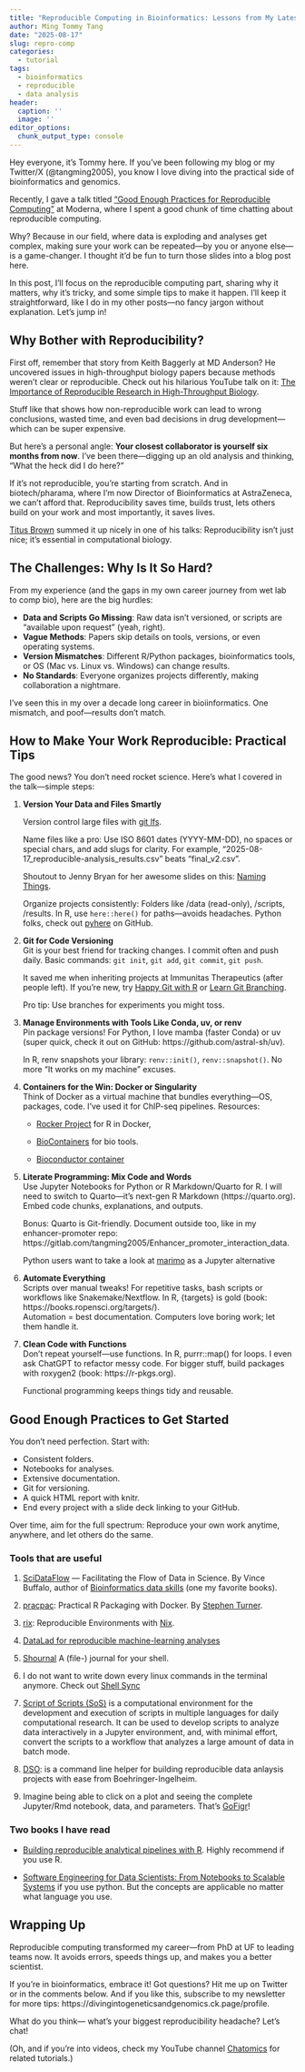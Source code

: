 ```yaml
---
title: "Reproducible Computing in Bioinformatics: Lessons from My Latest Talk"
author: Ming Tommy Tang
date: "2025-08-17"
slug: repro-comp
categories:
  - tutorial
tags:
  - bioinformatics
  - reproducible
  - data analysis
header:
  caption: ''
  image: ''
editor_options: 
  chunk_output_type: console
---
```



Hey everyone, it's Tommy here. If you've been following my blog or my Twitter/X (@tangming2005), you know I love diving into the practical side of bioinformatics and genomics. 

Recently, I gave a talk titled ["Good Enough Practices for Reproducible Computing"](https://divingintogeneticsandgenomics.com/talk/2025-moderna-reproducible/) at Moderna, where I spent a good chunk of time chatting about reproducible computing. 

Why? Because in our field, where data is exploding and analyses get complex, making sure your work can be repeated—by you or anyone else—is a game-changer. I thought it'd be fun to turn those slides into a blog post here.

In this post, I'll focus on the reproducible computing part, sharing why it matters, why it's tricky, and some simple tips to make it happen. I'll keep it straightforward, like I do in my other posts—no fancy jargon without explanation. Let's jump in!

## Why Bother with Reproducibility?

First off, remember that story from Keith Baggerly at MD Anderson? He uncovered issues in high-throughput biology papers because methods weren't clear or reproducible. Check out his hilarious YouTube talk on it: [The Importance of Reproducible Research in High-Throughput Biology](https://www.youtube.com/watch?v=7gYIs7uYbMo). 

Stuff like that shows how non-reproducible work can lead to wrong conclusions, wasted time, and even bad decisions in drug development—which can be super expensive.

But here's a personal angle: **Your closest collaborator is yourself six months from now**. I've been there—digging up an old analysis and thinking, "What the heck did I do here?" 

If it's not reproducible, you're starting from scratch. And in biotech/pharama, where I'm now Director of Bioinformatics at AstraZeneca, we can't afford that. Reproducibility saves time, builds trust, lets others build on your work and most importantly, it saves lives.

[Titus Brown](https://ccah.vetmed.ucdavis.edu/areas-study/genetics/titus-brown-lab) summed it up nicely in one of his talks: Reproducibility isn't just nice; it's essential in computational biology.

## The Challenges: Why Is It So Hard?

From my experience (and the gaps in my own career journey from wet lab to comp bio), here are the big hurdles:

- **Data and Scripts Go Missing**: Raw data isn't versioned, or scripts are "available upon request" (yeah, right).
- **Vague Methods**: Papers skip details on tools, versions, or even operating systems.
- **Version Mismatches**: Different R/Python packages, bioinformatics tools, or OS (Mac vs. Linux vs. Windows) can change results.
- **No Standards**: Everyone organizes projects differently, making collaboration a nightmare.

I've seen this in my over a decade long career in bioiinformatics. One mismatch, and poof—results don't match.

## How to Make Your Work Reproducible: Practical Tips

The good news? You don't need rocket science. Here's what I covered in the talk—simple steps:

1. **Version Your Data and Files Smartly**  
   
   Version control large files with [git lfs](https://git-lfs.com/).
   
   Name files like a pro: Use ISO 8601 dates (YYYY-MM-DD), no spaces or special chars, and add slugs for clarity. For example, "2025-08-17_reproducible-analysis_results.csv" beats "final_v2.csv".  
   
   Shoutout to Jenny Bryan for her awesome slides on this: [Naming Things](http://www2.stat.duke.edu/~rcs46/lectures_2015/01-markdown-git/slides/naming-slides/naming-slides.pdf).  
   
   Organize projects consistently: Folders like /data (read-only), /scripts, /results. In R, use `here::here()` for paths—avoids headaches. Python folks, check out [pyhere](https://pypi.org/project/pyhere/) on GitHub.

2. **Git for Code Versioning**  
   Git is your best friend for tracking changes. I commit often and push daily. Basic commands: `git init`, `git add`, `git commit`, `git push`.  
   
   It saved me when inheriting projects at Immunitas Therapeutics (after people left). If you're new, try [Happy Git with R](https://happygitwithr.com) or [Learn Git Branching](https://learngitbranching.js.org). 
   
   Pro tip: Use branches for experiments you might toss.

3. **Manage Environments with Tools Like Conda, uv, or renv**  
   Pin package versions! For Python, I love mamba (faster Conda) or uv (super quick, check it out on GitHub: https://github.com/astral-sh/uv).  
   
   In R, renv snapshots your library: `renv::init()`, `renv::snapshot()`. No more "It works on my machine" excuses.

4. **Containers for the Win: Docker or Singularity**  
   Think of Docker as a virtual machine that bundles everything—OS, packages, code. I've used it for ChIP-seq pipelines.
   Resources: 
   
   - [Rocker Project](https://rocker-project.org) for R in Docker, 
   
   - [BioContainers](https://biocontainers.pro/) for bio tools.
   
   - [Bioconductor container](https://www.bioconductor.org/help/docker/)

5. **Literate Programming: Mix Code and Words**  
   Use Jupyter Notebooks for Python or R Markdown/Quarto for R. I will need to switch to Quarto—it's next-gen R Markdown (https://quarto.org). Embed code chunks, explanations, and outputs.  
   
   Bonus: Quarto is Git-friendly. Document outside too, like in my enhancer-promoter repo: https://gitlab.com/tangming2005/Enhancer_promoter_interaction_data.
   
   Python users want to take a look at [marimo](https://marimo.io/) as a Jupyter alternative

6. **Automate Everything**  
   Scripts over manual tweaks! For repetitive tasks, bash scripts or workflows like Snakemake/Nextflow. In R, {targets} is gold (book: https://books.ropensci.org/targets/).  
   Automation = best documentation. Computers love boring work; let them handle it.

7. **Clean Code with Functions**  
   Don't repeat yourself—use functions. In R, purrr::map() for loops. I even ask ChatGPT to refactor messy code. For bigger stuff, build packages with roxygen2 (book: https://r-pkgs.org).  
   
   Functional programming keeps things tidy and reusable.

## Good Enough Practices to Get Started

You don't need perfection. Start with: 

- Consistent folders.  
- Notebooks for analyses.  
- Extensive documentation.
- Git for versioning.  
- A quick HTML report with knitr.  
- End every project with a slide deck linking to your GitHub.  

Over time, aim for the full spectrum: Reproduce your own work anytime, anywhere, and let others do the same.

### Tools that are useful 

1. [SciDataFlow](https://github.com/vsbuffalo/scidataflow) — Facilitating the Flow of Data in Science. By Vince Buffalo, author of [Bioinformatics data skills](https://www.amazon.com/Bioinformatics-Data-Skills-Reproducible-Research/dp/1449367372) (one my favorite books).

2. [pracpac](https://arxiv.org/abs/2303.07876): Practical R Packaging with Docker. By [Stephen Turner](https://stephenturner.us/).

3. [rix](https://docs.ropensci.org/rix/): Reproducible Environments with [Nix](https://nixos.org/).

4. [DataLad for reproducible machine-learning analyses](https://handbook.datalad.org/en/latest/usecases/ml-analysis.html)

5. [Shournal](https://github.com/tycho-kirchner/shournal) A (file-) journal for your shell.

6. I do not want to write down every linux commands in the terminal anymore. Check out [Shell Sync](https://www.liminalbios.com/)

7. [Script of Scripts (SoS)](https://vatlab.github.io/sos-docs/index.html) is a computational environment for the development and execution of scripts in multiple languages for daily computational research. It can be used to develop scripts to analyze data interactively in a Jupyter environment, and, with minimal effort, convert the scripts to a workflow that analyzes a large amount of data in batch mode.

8. [DSO](https://github.com/Boehringer-Ingelheim/dso): is a command line helper for building reproducible data anlaysis projects with ease from Boehringer-Ingelheim.

9. Imagine being able to click on a plot and seeing the complete Jupyter/Rmd notebook, data, and parameters. That’s [GoFigr](https://www.gofigr.io/)!


### Two books I have read

* [Building reproducible analytical pipelines with R](https://raps-with-r.dev/). Highly recommend if you use R.

* [Software Engineering for Data Scientists: From Notebooks to Scalable Systems](https://www.amazon.com/Software-Engineering-Data-Scientists-Notebooks/dp/1098136209) if you use python. But the concepts are applicable no matter what language you use.


## Wrapping Up

Reproducible computing transformed my career—from PhD at UF to leading teams now. It avoids errors, speeds things up, and makes you a better scientist. 

If you're in bioinformatics, embrace it! Got questions? Hit me up on Twitter or in the comments below. And if you like this, subscribe to my newsletter for more tips: https://divingintogeneticsandgenomics.ck.page/profile.

What do you think— what's your biggest reproducibility headache? Let's chat!

(Oh, and if you're into videos, check my YouTube channel [Chatomics](https://www.youtube.com/@chatomics) for related tutorials.)